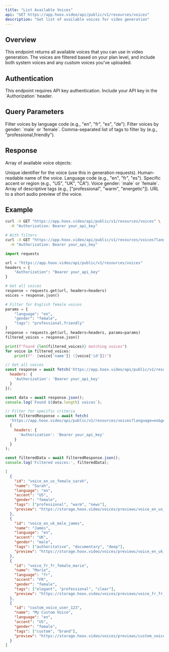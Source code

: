 ```yaml
---
title: "List Available Voices"
api: "GET https://app.hoox.video/api/public/v1/resources/voices"
description: "Get list of available voices for video generation"
---
```


## Overview

This endpoint returns all available voices that you can use in video generation. The voices are filtered based on your plan level, and include both system voices and any custom voices you've uploaded.

## Authentication

<Info>
This endpoint requires API key authentication. Include your API key in the `Authorization` header.
</Info>

## Query Parameters

<ParamField query="language" type="string">
  Filter voices by language code (e.g., "en", "fr", "es", "de").
</ParamField>

<ParamField query="gender" type="string">
  Filter voices by gender: `male` or `female`.
</ParamField>

<ParamField query="tags" type="string">
  Comma-separated list of tags to filter by (e.g., "professional,friendly").
</ParamField>

## Response

Array of available voice objects:

<ResponseField name="id" type="string">
  Unique identifier for the voice (use this in generation requests).
</ResponseField>

<ResponseField name="name" type="string">
  Human-readable name of the voice.
</ResponseField>

<ResponseField name="language" type="string">
  Language code (e.g., "en", "fr", "es").
</ResponseField>

<ResponseField name="accent" type="string">
  Specific accent or region (e.g., "US", "UK", "CA").
</ResponseField>

<ResponseField name="gender" type="string">
  Voice gender: `male` or `female`.
</ResponseField>

<ResponseField name="tags" type="array">
  Array of descriptive tags (e.g., ["professional", "warm", "energetic"]).
</ResponseField>

<ResponseField name="preview" type="string">
  URL to a short audio preview of the voice.
</ResponseField>

## Example

<RequestExample>

```bash cURL
curl -X GET "https://app.hoox.video/api/public/v1/resources/voices" \
  -H "Authorization: Bearer your_api_key"

# With filters
curl -X GET "https://app.hoox.video/api/public/v1/resources/voices?language=en&gender=female&tags=professional" \
  -H "Authorization: Bearer your_api_key"
```

```python Python
import requests

url = "https://app.hoox.video/api/public/v1/resources/voices"
headers = {
    "Authorization": "Bearer your_api_key"
}

# Get all voices
response = requests.get(url, headers=headers)
voices = response.json()

# Filter for English female voices
params = {
    "language": "en",
    "gender": "female",
    "tags": "professional,friendly"
}
response = requests.get(url, headers=headers, params=params)
filtered_voices = response.json()

print(f"Found {len(filtered_voices)} matching voices")
for voice in filtered_voices:
    print(f"- {voice['name']} ({voice['id']})")
```

```javascript JavaScript
// Get all voices
const response = await fetch('https://app.hoox.video/api/public/v1/resources/voices', {
  headers: {
    'Authorization': 'Bearer your_api_key'
  }
});

const data = await response.json();
console.log(`Found ${data.length} voices`);

// Filter for specific criteria
const filteredResponse = await fetch(
  'https://app.hoox.video/api/public/v1/resources/voices?language=en&gender=female&tags=professional',
  {
    headers: {
      'Authorization': 'Bearer your_api_key'
    }
  }
);

const filteredData = await filteredResponse.json();
console.log('Filtered voices:', filteredData);
```

</RequestExample>

<ResponseExample>

```json Success Response
[
  {
    "id": "voice_en_us_female_sarah",
    "name": "Sarah",
    "language": "en",
    "accent": "US",
    "gender": "female",
    "tags": ["professional", "warm", "news"],
    "preview": "https://storage.hoox.video/voices/previews/voice_en_us_female_sarah.mp3"
  },
  {
    "id": "voice_en_uk_male_james",
    "name": "James",
    "language": "en",
    "accent": "UK",
    "gender": "male",
    "tags": ["authoritative", "documentary", "deep"],
    "preview": "https://storage.hoox.video/voices/previews/voice_en_uk_male_james.mp3"
  },
  {
    "id": "voice_fr_fr_female_marie",
    "name": "Marie",
    "language": "fr",
    "accent": "FR",
    "gender": "female",
    "tags": ["elegant", "professional", "clear"],
    "preview": "https://storage.hoox.video/voices/previews/voice_fr_fr_female_marie.mp3"
  },
  {
    "id": "custom_voice_user_123",
    "name": "My Custom Voice",
    "language": "en",
    "accent": "US",
    "gender": "female",
    "tags": ["custom", "brand"],
    "preview": "https://storage.hoox.video/voices/previews/custom_voice_user_123.mp3"
  }
]
```

</ResponseExample>